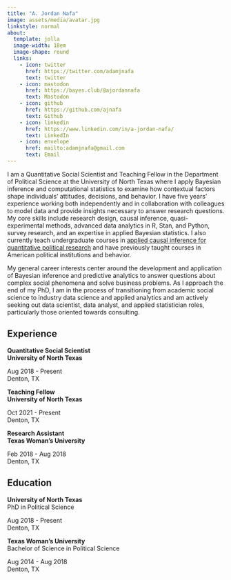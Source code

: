```yaml
---
title: "A. Jordan Nafa"
image: assets/media/avatar.jpg
linkstyle: normal
about:
  template: jolla
  image-width: 18em
  image-shape: round
  links:
    - icon: twitter
      href: https://twitter.com/adamjnafa
      text: twitter
    - icon: mastodon
      href: https://bayes.club/@ajordannafa
      text: Mastodon
    - icon: github
      href: https://github.com/ajnafa
      text: Github
    - icon: linkedin
      href: https://www.linkedin.com/in/a-jordan-nafa/
      text: LinkedIn
    - icon: envelope
      href: mailto:adamjnafa@gmail.com
      text: Email
---
```

 

I am a Quantitative Social Scientist and Teaching Fellow in the Department of Political 
Science at the University of North Texas where I apply Bayesian inference and computational 
statistics to examine how contextual factors shape individuals' attitudes, decisions, and 
behavior. I have five years' experience working both independently and in collaboration 
with colleagues to model data and provide insights necessary to answer research questions. 
My core skills include research design, causal inference, quasi-experimental methods, 
advanced data analytics in R, Stan, and Python, survey research, and an expertise in 
applied Bayesian statistics. I also currently teach undergraduate courses in [applied 
causal inference for quantitative political research](https://github.com/ajnafa/psci-3300-political-science-research) 
and have previously taught courses in American political institutions and behavior.

::: a
My general career interests center around the development and application of Bayesian 
inference and predictive analytics to answer questions about complex social phenomena 
and solve business problems. As I approach the end of my PhD, I am in the process of 
transitioning from academic social science to industry data science and applied analytics 
and am actively seeking out data scientist, data analyst, and applied statistician roles, 
particularly those oriented towards consulting.
::: 

## Experience

::: {.d-flex .justify-content-between}
::: {}
**Quantitative Social Scientist**  
**University of North Texas** 
:::
::: {.text-end}
Aug 2018 - Present  
Denton, TX  
:::
:::

::: {.d-flex .justify-content-between}
::: {}
**Teaching Fellow**  
**University of North Texas** 
:::
::: {.text-end} 
Oct 2021 - Present  
Denton, TX 
:::
:::

::: {.d-flex .justify-content-between}
::: {}
**Research Assistant**  
**Texas Woman's University** 
:::
::: {.text-end} 
Feb 2018 - Aug 2018  
Denton, TX 
:::
:::

## Education

::: {.d-flex .justify-content-between}
::: {}
**University of North Texas**  
PhD in Political Science
:::
::: {.text-end}
Aug 2018 - Present  
Denton, TX  
:::
:::

::: {.d-flex .justify-content-between}
::: {}
**Texas Woman's University**  
Bachelor of Science in Political Science
:::
::: {.text-end}
Aug 2014 - Aug 2018  
Denton, TX  
:::
:::